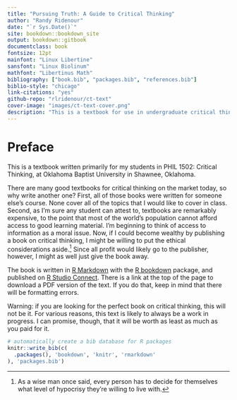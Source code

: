 ```yaml
--- 
title: "Pursuing Truth: A Guide to Critical Thinking"
author: "Randy Ridenour"
date: "`r Sys.Date()`"
site: bookdown::bookdown_site
output: bookdown::gitbook
documentclass: book
fontsize: 12pt
mainfont: "Linux Libertine"
sansfont: "Linux Biolinum"
mathfont: "Libertinus Math"
bibliography: ["book.bib", "packages.bib", "references.bib"]
biblio-style: "chicago"
link-citations: "yes"
github-repo: "rlridenour/ct-text"
cover-image: "images/ct-text-cover.png"
description: "This is a textbook for use in undergraduate critical thinking courses."
---
```


# Preface {-}

This is a textbook written primarily for my students in PHIL 1502: Critical Thinking, at Oklahoma Baptist University in Shawnee, Oklahoma.

There are many good textbooks for critical thinking on the market today, so why write another one? First, all of those books were written for someone else's course. None cover all of the topics that I would like to cover in class. Second, as I'm sure any student can attest to, textbooks are remarkably expensive, to the point that most of the world's population cannot afford access to good learning material. I'm beginning to think of access to information as a moral issue.  Now, if I could become wealthy by publishing a book on critical thinking, I might be willing to put the ethical considerations aside.[^hypocrisy] Since all profit would likely go to the publisher, however, I might as well just give the book away.

[^hypocrisy]: As a wise man once said, every person has to decide for themselves what level of hypocrisy they're willing to live with.

The book is written in [R Markdown](https://rmarkdown.rstudio.com) with the [R bookdown](https://bookdown.org) package, and published on [R Studio Connect](https://www.rstudio.com/products/connect/). 
There is a link at the top of the page to download a PDF version of the text. If you do that, keep in mind that there will be formatting errors. 

Warning: if you are looking for the perfect book on critical thinking, this will not be it. For various reasons, this text is likely to always be a work in progress. I can promise, though, that it will be worth as least as much as you paid for it.

```r
# automatically create a bib database for R packages
knitr::write_bib(c(
  .packages(), 'bookdown', 'knitr', 'rmarkdown'
), 'packages.bib')
```

